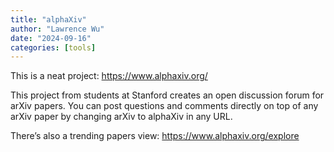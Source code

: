 ```yaml
---
title: "alphaXiv"
author: "Lawrence Wu"
date: "2024-09-16"
categories: [tools]
---
```


This is a neat project: <https://www.alphaxiv.org/>

This project from students at Stanford creates an open discussion forum for arXiv papers. You can post questions and comments directly on top of any arXiv paper by changing arXiv to alphaXiv in any URL.

There's also a trending papers view: <https://www.alphaxiv.org/explore>
